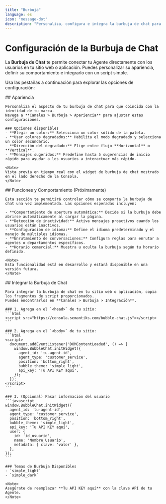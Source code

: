 ```yaml
---
title: "Burbuja"
language: es
icon: "message-dot"
description: "Personaliza, configura e integra la burbuja de chat para conectar tu Agente con los usuarios del sitio web o aplicación"
---
```


# Configuración de la Burbuja de Chat

La **Burbuja de Chat** te permite conectar tu Agente directamente con los usuarios en tu sitio web o aplicación. Puedes personalizar su apariencia, definir su comportamiento e integrarlo con un script simple.

Usa las pestañas a continuación para explorar las opciones de configuración:

<Tabs>
  <Tab title="Apariencia" icon="palette">
    ## Apariencia

    Personaliza el aspecto de tu burbuja de chat para que coincida con la identidad de tu marca.
    Navega a **Canales > Burbuja > Apariencia** para ajustar estas configuraciones.

    ### Opciones disponibles
    - **Elegir un color:** Selecciona un color sólido de la paleta.
    - **Usar colores degradados:** Habilita el modo degradado y selecciona un color secundario.
    - **Dirección del degradado:** Elige entre flujo **Horizontal** o **Vertical**.
    - **Mensajes sugeridos:** Predefine hasta 5 sugerencias de inicio rápido para ayudar a los usuarios a interactuar más rápido.

    <Note>
    Vista previa en tiempo real con el widget de burbuja de chat mostrado en el lado derecho de la Consola.
    </Note>
  </Tab>

  <Tab title="Funciones y Comportamiento" icon="settings">
    ## Funciones y Comportamiento (Próximamente)

    Esta sección te permitirá controlar cómo se comporta la burbuja de chat una vez implementada. Las opciones esperadas incluyen:

    - **Comportamiento de apertura automática:** Decide si la burbuja debe abrirse automáticamente al cargar la página.
    - **Detección de inactividad:** Activa mensajes proactivos cuando los usuarios están inactivos.
    - **Configuración de idioma:** Define el idioma predeterminado y el manejo de múltiples idiomas.
    - **Enrutamiento de conversaciones:** Configura reglas para enrutar a agentes o departamentos específicos.
    - **Horario comercial:** Muestra u oculta la burbuja según tu horario definido.

    <Note>
    Esta funcionalidad está en desarrollo y estará disponible en una versión futura.
    </Note>
  </Tab>

  <Tab title="Integración" icon="code">
    ## Integrar la Burbuja de Chat

    Para integrar la burbuja de chat en tu sitio web o aplicación, copia los fragmentos de script proporcionados.
    Puedes encontrarlos en **Canales > Burbuja > Integración**.

    ### 1. Agrega en el `<head>` de tu sitio:
    ```html
    <script src="https://consola.semantiks.com/bubble-chat.js"></script>
    ```

    ### 2. Agrega en el `<body>` de tu sitio:
    ```html
    <script>
      document.addEventListener('DOMContentLoaded', () => {
        window.BubbleChat.initWidget({
          agent_id: 'tu-agent-id',
          agent_type: 'customer_service',
          position: 'bottom_right',
          bubble_theme: 'simple_light',
          api_key: 'Tu API KEY aquí',
        });
      });
    </script>
    ```

    ### 3. (Opcional) Pasar información del usuario
    ```javascript
    window.BubbleChat.initWidget({
      agent_id: 'tu-agent-id',
      agent_type: 'customer_service',
      position: 'bottom_right',
      bubble_theme: 'simple_light',
      api_key: 'Tu API KEY aquí',
      user: {
        id: 'id_usuario',
        name: 'Nombre Usuario',
        metadata: { clave: 'valor' },
      },
    });
    ```

    ### Temas de Burbuja Disponibles
    - `simple_light`
    - `simple_dark`

    <Note>
    Asegúrate de reemplazar **Tu API KEY aquí** con la clave API de tu Agente.
    </Note>
  </Tab>
</Tabs>